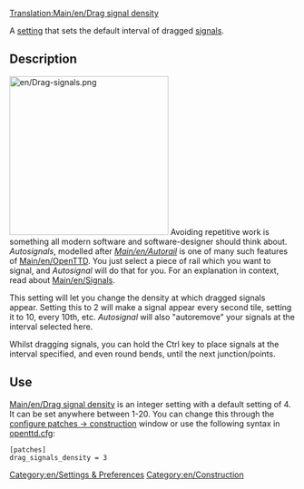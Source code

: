 [[Translation:Main/en/Drag signal density]]

[[Category:en/Settings & Preferences]]
[[Category:en/Construction]]

A [[Main/en/Advanced Settings|setting]] that sets the default interval of dragged [[Main/en/Signals|signals]].

== Description ==
[[File:en/Drag-signals.png|right|280px]]
Avoiding repetitive work is something all modern software and software-designer should think about. ''Autosignals'', modelled after ''[[Main/en/Autorail]]'' is one of many such features of [[Main/en/OpenTTD]]. You just select a piece of rail which you want to signal, and ''Autosignal'' will do that for you. For an explanation in context, read about [[Main/en/Signals]].

This setting will let you change the density at which dragged signals appear. Setting this to 2 will make a signal appear every second tile, setting it to 10, every 10th, etc. ''Autosignal'' will also "autoremove" your signals at the interval selected here.

Whilst dragging signals, you can hold the Ctrl key to place signals at the interval specified, and even round bends, until the next junction/points.

== Use ==
[[Main/en/Drag signal density]] is an integer setting with a default setting of 4. It can be set anywhere between 1-20. You can change this through the [[Main/en/Configuring patches/Construction|configure patches -> construction]] window or use the following syntax in [[Main/en/Openttd.cfg|openttd.cfg]]:
<pre>[patches]
drag_signals_density = 3</pre>